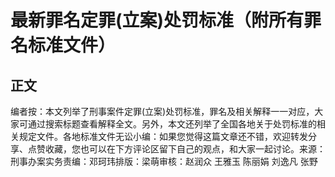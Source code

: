 # 最新罪名定罪(立案)处罚标准（附所有罪名标准文件）
## 正文
编者按：本文列举了刑事案件定罪(立案)处罚标准，罪名及相关解释一一对应，大家可通过搜索标题查看解释全文。另外，本文还列举了全国各地关于处罚标准的相关规定文件。各地标准文件无讼小编：如果您觉得这篇文章还不错，欢迎转发分享、点赞收藏，您也可以在下方评论区留下自己的观点，和大家一起讨论。来源：刑事办案实务责编：邓珂玮排版：梁萌审核：赵润众 王雅玉 陈丽娟 刘逸凡 张野